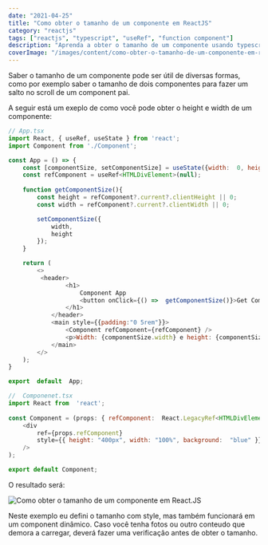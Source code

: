 ```yaml
---
date: "2021-04-25"
title: "Como obter o tamanho de um componente em ReactJS"
category: "reactjs"
tags: ["reactjs", "typescript", "useRef", "function component"]
description: "Aprenda a obter o tamanho de um componente usando typescript, componente funcional e useRef"
coverImage: "/images/content/como-obter-o-tamanho-de-um-componente-em-reactjs/cover.jpeg"
---
```


Saber o tamanho de um componente pode ser útil de diversas formas, como por exemplo saber o tamanho de dois componentes para fazer um salto no scroll de um component pai.

A seguir está um exeplo de como você pode obter o height e width de um componente: 

```javascript
// App.tsx
import React, { useRef, useState } from 'react';
import Component from './Component';

const App = () => {
	const [componentSize, setComponentSize] = useState({width:  0, height:  0})
	const refComponent = useRef<HTMLDivElement>(null);
	
	function getComponentSize(){
		const height = refComponent?.current?.clientHeight || 0;
		const width = refComponent?.current?.clientWidth || 0;

		setComponentSize({
			width,
			height
		});
	}

	return (
		<>
		 <header>
				<h1>
					Component App
					<button onClick={() =>  getComponentSize()}>Get Component Size</button>
				</h1>
			</header>
			<main style={{padding:"0 5rem"}}>
				<Component refComponent={refComponent} />
				<p>Width: {componentSize.width} e height: {componentSize.height}</p>
			</main>
		</>
	);
}

export  default  App;
```

```javascript
//	Componenet.tsx
import React from  'react';
 
const Component = (props: { refComponent:  React.LegacyRef<HTMLDivElement> }) => (
	<div 
		ref={props.refComponent}
		style={{ height: "400px", width: "100%", background:  "blue" }} 
	/>
);

export default Component;
```

O resultado será:
 
![Como obter o tamanho de um componente em React.JS](https://user-images.githubusercontent.com/50744385/115805494-7ad62b00-a3bb-11eb-9718-c226e2e12099.png)

Neste exemplo eu defini o tamanho com style, mas também funcionará em um component dinâmico. Caso você tenha fotos ou outro conteudo que demora a carregar, deverá fazer uma verificação antes de obter o tamanho.
